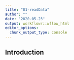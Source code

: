 ```yaml
---
title: "01-readData"
author: ""
date: "2020-05-23"
output: workflowr::wflow_html
editor_options:
  chunk_output_type: console
---
```


## Introduction

```r

```

